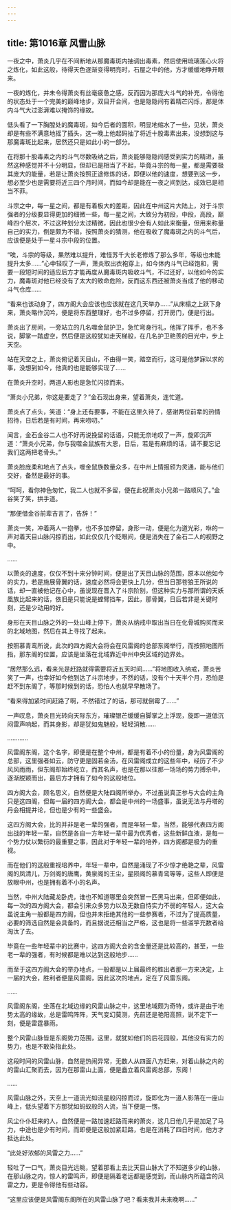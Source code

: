 ```yaml
---
---
---
```

title: 第1016章 风雷山脉
---



一夜之中，萧炎几乎在不间断地从那魔毒斑内抽调出毒素，然后使用琉璃莲心火将之炼化，如此这般，待得天色逐渐变得明亮时，石屋之中的他，方才缓缓地睁开眼来。

一夜的炼化，并未令得萧炎有丝毫疲惫之感，反而因为那庞大斗气的补充，令得他的状态处于一个完美的巅峰地步，双目开合间，也是隐隐间有着精芒闪烁，那是体内斗气大过澎湃难以掩饰的缘故。

低头看了一下胸膛处的魔毒斑，如今后者的面积，明显地缩水了一些，见状，萧炎却是有些不满意地摇了插头，这一晚上他起码抽了将近十股毒素出来，没想到这与那魔毒斑比起来，居然还只是如此小的一部分。

在将那十股毒素之内的斗气尽数吸纳之后，萧炎能够隐隐间感受到实力的精进，虽然这种感觉并不十分明显，但却已是相当了不起，毕竟斗宗的每一星，都是需要极其庞大的能量，若是让萧炎按照正途修炼的话，即便以他的速度，想要到这一步，想必至少也是需要将近三四个月时间，而如今却是能在一夜之间到达，成效已是相当不菲。

斗宗之中，每一星之间，都是有着极大的差距，因此在中州这片大陆上，对于斗宗强者的分级要显得更加的细微一些，每一星之间，大致分为初段，中段，高段，巅峰四个层次，不过这种划分太过精微，因此也很少会有人如此来衡量，但用来称量自己的实力，倒是颇为不错，按照萧炎的猜测，他在吸收了魔毒斑之内的斗气后，应该便是处于一星斗宗中段的位置。

“唉，斗宗的等级，果然难以提升，难怪苏千大长老修炼了那么多年，等级也未能提升太多……”心中轻叹了一声，萧炎取出衣袍穿上，如今体内斗气已经饱和，需要一段短时间的适应后方才能再度从魔毒斑内吸收斗气，不过还好，以他如今的实力，魔毒斑对他已经没有了太大的致命危险，反而这东西还被萧炎当成了他的移动斗气仓库……

“看来也该动身了，四方阁大会应该也应该就在这几天举办……”从床榻之上跃下身来，萧炎略作沉吟，便是将东西整理好，也不过多停留，打开房门，便是行出。

萧炎出了房间，一旁站立的几名噬金鼠护卫，急忙弯身行礼，他挥了挥手，也不多说，脚掌一踏虚空，然后便是这般犹如走天梯般，在几名护卫艳羡的目光中，步上天空。

站在天空之上，萧炎俯记着天目山，不由得一笑，踏空而行，这可是他梦寐以求的事，没想到如今，他真的也是能够实现了……

在萧炎升空时，两道人影也是急忙闪掠而来。

“萧炎小兄弟，你这是要走了？”金石现出身来，望着萧炎，连忙道。

萧炎点了点头，笑道：“身上还有要事，不能在这里久待了，感谢两位前辈的热情招待，日后若是有时间，再来唠叨。”

闻言，金石金谷二人也不好再说挽留的话语，只能无奈地叹了一声，旋即沉声道：“萧炎小兄弟，你与我噬金鼠族有大恩，日后，若是有麻烦的话，请不要忘记我们这两把老骨头。”

萧炎脸庞柔和地点了点头，噬金鼠族数量众多，在中州上情报颀为灵通，能与他们交好，备然是最好的事。

“呵呵，看你神色匆忙，我二人也就不多留，便在此祝萧炎小兄弟一路顺风了。”金谷笑了笑，拱手道。

“那便借金谷前辈吉言了，告辞！”

萧炎一笑，冲着两人一抱拳，也不多加停留，身形一动，便是化为道光彩，咻的一声对着天目山脉闪掠而出，如此仅仅几个眨眼间，便是消失在了金石二人的视野之中。

……

以萧炎的速度，仅仅不到十来分钟时间，便是出了天目山脉的范围，原本以他如今的实力，若是施展骨翼的话，速度必然将会更快上几分，但当日那苍狼王所说的话，却一直被他记在心中，虽说现在晋入了斗宗阶别，但这种实力与那所谓的天妖凰族比起来的话，依旧是只能说是螳臂挡车，因此，那骨翼，日后若非是关键时刻，还是少动用的好。

身形在天目山脉之外的一处山峰上停下，萧炎从纳戒中取出当日在化骨城购买而来的北域地图，然后在其上寻找了起来。

按照慕青鸾所说，此次的四方阁大会将会在风雷阁的总部东阁举行，而按照地图所指，那东阁的位置，应该是坐落在北域靠近中州中央区域的边界处。

“居然那么远，看来光是赶路就得需要将近五天时间……”将地图收入纳戒，萧炎苦笑了一声，也幸好如今他到达了斗宗地步，不然的话，没有个十天半个月，恐怕是赶不到东阁了，等那时候到的话，恐怕人也就早早散场了。

“看来得加紧时间赶路了啊，不然错过了的话，那可就倒霉了……”

一声叹息，萧炎目光转向天际东方，璀璨银芒缓缓自脚掌之上浮现，旋即一道低沉闷雷声响起，而其身影，却是犹如鬼魅般，轻轻消散……

…………

风雷阁东阁，这个名字，即便是在整个中州，都是有着不小的份量，身为风雷阁的总部，这里强者如云，防守更是固若金汤，在风雷阁成立的这些年中，经历了不少风风雨雨，但东阁却始终屹立，而其名声，也是在那以往那一场场的势力搏杀中，逐渐脱颖而出，最后方才拥有了如今的这般地位。

四方阁大会，顾名思义，自然便是大陆四阁所举办，不过虽说真正参与大会的主角只是这四阁，但每一届的四方阁大会，都会是中州的一场盛事，虽说无法与丹塔的丹会相提并论，但也是少有的一些盛会。

这四方阁大会，比的并非是老一辈的强者，而是年轻一辈，当然，能够代表四方阁出战的年轻一辈，自然是各自一方年轻一辈中最为优秀者，这些新鲜血液，是每一个势力仗以繁衍的最重要之事，因此对于年轻一辈的培养，四方阁都是极为的重视。

而在他们的这般重视培养中，年轻一辈中，自然是涌现了不少惊才绝艳之辈，风雷阁的凤清儿，万剑阁的唐鹰，黄泉阁的王尘，星陨阁的慕青鸾等等，这些人即便是放眼中州，也是拥有着不小的名声。

当然，中州大陆藏龙卧虎，谁也不知道哪里会突然冒一匹黑马出来，但即便如此，每一次的四方阁大会，都会引来众多势力以及无数自恃实力不弱的年轻人，这大会虽说主角一般都是四方阁，但也并未拒绝其他的一些参赛者，不过为了提高质量，必要的筛选自然是会具备的，而且据说还相当之严格，这也是将一些滥竽充数者给淘汰了去。

毕竟在一些年轻辈中的比赛中，这四方阁大会的含金量还是比较高的，甚至，一些老一辈的强者，有时候都是难以达到这般地步……

而至于这四方阁大会的举办地点，一般都是以上届最终的胜出者那一方来决定，上一届的大会，胜利者便是风雷阁，因此这次的地点，定在了风雷东阁。

……

风雷阁东阁，坐落在北域边缘的风雷山脉之中，这里地域颇为奇特，或许是由于地势太高的缘故，总是雷鸣阵阵，天气变幻莫测，先前还是艳阳高照，说不定下一刻，便是雷霆暴雨。

整个风雷山脉皆是东阁势力范围，这里，就犹如他们的后花园般，其他没有实力的势力，也是不敢染指此处。

这段时间的风雷山脉，自然是热闹异常，无数人从四面八方赶来，对着山脉之内的的雷山汇聚而去，因为在那雷山上面，便是矗立着风雷阁总部，东阁！

……

风雷山脉之外，天空上一道流光如流星般闪掠而过，旋即化为一道人影落在一座山峰上，低头望着下方那犹如蚂蚁般的人流，当下便是一愣。

风尘仆仆赶来的人，自然便是一路加速赶路而来的萧炎，这几日他几乎是加足了马力，中途也是少有时间，而即便是这般加紧赶路，也是在消耗了四日时间，他方才抵达此处。

“此处好浓郁的风雷之力……”

轻吐了一口气，萧炎目光远眺，望着那看上去比天目山脉大了不知道多少的山脉，在那山脉之内，惊人的雷鸣声，即便是隔着老远都是感觉到，而山脉内所蕴含的风雷之力，更是令得他有些动容。

“这里应该便是风雷阁东阁所在的风雷山脉了吧？看来我并未来晚啊……”